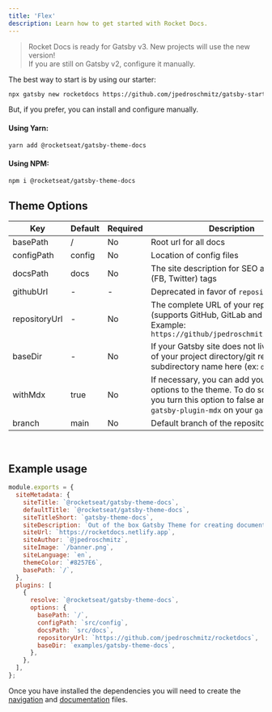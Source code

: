 ```yaml
---
title: 'Flex'
description: Learn how to get started with Rocket Docs.
---
```


> Rocket Docs is ready for Gatsby v3. New projects will use the new version! <br />
> If you are still on Gatsby v2, configure it manually.

The best way to start is by using our starter:

```bash
npx gatsby new rocketdocs https://github.com/jpedroschmitz/gatsby-starter-rocketdocs
```

But, if you prefer, you can install and configure manually.

#### Using Yarn:

```bash
yarn add @rocketseat/gatsby-theme-docs
```

#### Using NPM:

```bash
npm i @rocketseat/gatsby-theme-docs
```

## Theme Options

| Key           | Default | Required | Description                                                                                                                                                            |
| ------------- | ------- | -------- | ---------------------------------------------------------------------------------------------------------------------------------------------------------------------- |
| basePath      | /       | No       | Root url for all docs                                                                                                                                                  |
| configPath    | config  | No       | Location of config files                                                                                                                                               |
| docsPath      | docs    | No       | The site description for SEO and social (FB, Twitter) tags                                                                                                             |
| githubUrl     | -       | -        | Deprecated in favor of `repositoryUrl`                                                                                                                                 |
| repositoryUrl | -       | No       | The complete URL of your repository (supports GitHub, GitLab and Bitbucket). Example: `https://github/jpedroschmitz/rocketdocs`                                        |
| baseDir       | -       | No       | If your Gatsby site does not live in the root of your project directory/git repo, pass the subdirectory name here (ex: `docs`)                                         |
| withMdx       | true    | No       | If necessary, you can add your own MDX options to the theme. To do so, make sure you turn this option to false and include `gatsby-plugin-mdx` on your `gatsby-config` |
| branch        | main    | No       | Default branch of the repository                                                                                                                                       |

<br />

## Example usage

```js title=gatsby-config.js
module.exports = {
  siteMetadata: {
    siteTitle: `@rocketseat/gatsby-theme-docs`,
    defaultTitle: `@rocketseat/gatsby-theme-docs`,
    siteTitleShort: `gatsby-theme-docs`,
    siteDescription: `Out of the box Gatsby Theme for creating documentation websites easily and quickly`,
    siteUrl: `https://rocketdocs.netlify.app`,
    siteAuthor: `@jpedroschmitz`,
    siteImage: `/banner.png`,
    siteLanguage: `en`,
    themeColor: `#8257E6`,
    basePath: `/`,
  },
  plugins: [
    {
      resolve: `@rocketseat/gatsby-theme-docs`,
      options: {
        basePath: `/`,
        configPath: `src/config`,
        docsPath: `src/docs`,
        repositoryUrl: `https://github.com/jpedroschmitz/rocketdocs`,
        baseDir: `examples/gatsby-theme-docs`,
      },
    },
  ],
};
```

Once you have installed the dependencies you will need to create the [navigation](/usage/navigation) and [documentation](/usage/creating-docs) files.
